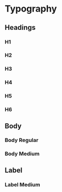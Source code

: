 
<Meta title="Typeset"/>

# Typography

## Headings

### H1
<Typeset
  fontSizes={[40]}
  fontWeight={600}
  lineHeight="150%"
  sampleText="Aa — Explore The World."
  fontFamily="Inter, sans-serif"
/>

### H2
<Typeset
  fontSizes={[32]}
  fontWeight={600}
  sampleText="Aa — Explore the world."
  fontFamily="Inter, sans-serif"
/>

<Typeset
  fontSizes={[32]}
  fontWeight={700}
  sampleText="Aa — Explore the world."
  fontFamily="Inter, sans-serif"
/>

### H3
<Typeset
  fontSizes={[24]}
  fontWeight={700}
  sampleText="Aa — Explore the world."
  fontFamily="Inter, sans-serif"
/>

### H4
<Typeset
  fontSizes={[18]}
  fontWeight={500}
  sampleText="Aa — Explore the world."
  fontFamily="Inter, sans-serif"
/>

<Typeset
  fontSizes={[18]}
  fontWeight={600}
  sampleText="Aa — Explore the world."
  fontFamily="Inter, sans-serif"
/>

### H5
<Typeset
  fontSizes={[16]}
  fontWeight={600}
  sampleText="Aa — Explore the world."
  fontFamily="Inter, sans-serif"
/>

### H6
<Typeset
  fontSizes={[14]}
  fontWeight={500}
  sampleText="Aa — Explore the world."
  fontFamily="Inter, sans-serif"
/>

## Body

### Body Regular
<Typeset
  fontSizes={[14]}
  fontWeight={400}
  lineHeight="175%"
  sampleText="Aa — Lorem ipsum dolor sit amet, consectetur adipiscing elit."
  fontFamily="Inter, sans-serif"
/>

### Body Medium
<Typeset
  fontSizes={[14]}
  fontWeight={500}
  lineHeight="175%"
  sampleText="Aa — Lorem ipsum dolor sit amet, consectetur adipiscing elit."
  fontFamily="Inter, sans-serif"
/>

## Label

### Label Medium
<Typeset
  fontSizes={[12]}
  fontWeight={500}
  lineHeight="24px"
  sampleText="Aa — Label"
  fontFamily="Inter, sans-serif"
/>

<Typeset
  fontSizes={[12]}
  fontWeight={500}
  lineHeight="24px"
  sampleText="AA — LABEL"
  fontFamily="Inter, sans-serif"
/>

